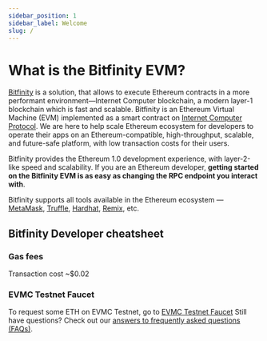 ```yaml
---
sidebar_position: 1
sidebar_label: Welcome
slug: /
---
```



# What is the Bitfinity EVM?

[Bitfinity] is a solution, that allows to execute Ethereum contracts in a more performant environment—Internet Computer blockchain, a modern layer-1 blockchain which is fast and scalable.
Bitfinity is an Ethereum Virtual Machine (EVM) implemented as a smart contract on [Internet Computer Protocol]. We are here to help scale Ethereum ecosystem for developers to operate their apps on an Ethereum-compatible, high-throughput, scalable, and future-safe platform, with low transaction costs for their users.

Bitfinity provides the Ethereum 1.0 development experience, with layer-2-like speed and scalability. If you are an Ethereum developer, **getting started on the Bitfinity EVM is as easy as changing the RPC endpoint you interact with**.

Bitfinity supports all tools available in the Ethereum ecosystem — [MetaMask], [Truffle], [Hardhat], [Remix], etc.

## Bitfinity Developer cheatsheet

### Gas fees

Transaction cost ~\$0.02

### EVMC Testnet Faucet

To request some ETH on EVMC Testnet, go to [EVMC Testnet Faucet](https://bitfinity.network/faucet)
Still have questions? Check out our [answers to frequently asked questions (FAQs)](./faq.md).

[internet computer protocol]: https://internetcomputer.org/
[bitfinity]: https://bitfinity.network
[metamask]: https://metamask.io
[truffle]: https://www.trufflesuite.com/truffle
[hardhat]: https://hardhat.org
[remix]: https://remix.ethereum.org
